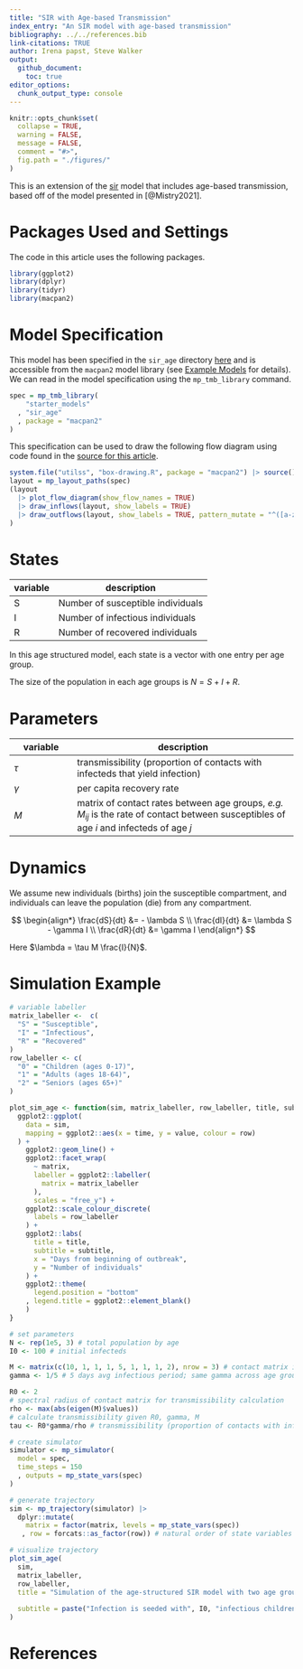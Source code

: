 ```yaml
---
title: "SIR with Age-based Transmission"
index_entry: "An SIR model with age-based transmission"
bibliography: ../../references.bib
link-citations: TRUE
author: Irena papst, Steve Walker
output: 
  github_document:
    toc: true
editor_options: 
  chunk_output_type: console
---
```


```r
knitr::opts_chunk$set(
  collapse = TRUE,
  warning = FALSE,
  message = FALSE,
  comment = "#>",
  fig.path = "./figures/"
)
```

This is an extension of the [sir](https://github.com/canmod/macpan2/tree/main/inst/starter_models/sir) model that includes age-based transmission, based off of the model presented in [@Mistry2021].

# Packages Used and Settings

The code in this article uses the following packages.

```r
library(ggplot2)
library(dplyr)
library(tidyr)
library(macpan2)
```

# Model Specification

This model has been specified in the `sir_age` directory [here](https://github.com/canmod/macpan2/blob/main/inst/starter_models/sir_age/tmb.R) and is accessible from the `macpan2` model library (see [Example Models](https://canmod.github.io/macpan2/articles/example_models.html) for details). We can read in the model specification using the `mp_tmb_library` command.
```r
spec = mp_tmb_library(
    "starter_models"
  , "sir_age"
  , package = "macpan2"
)
```

This specification can be used to draw the following flow diagram using code found in the [source for this article](https://github.com/canmod/macpan2/blob/main/inst/starter_models/sir_demog/README.Rmd).

```r
system.file("utilss", "box-drawing.R", package = "macpan2") |> source()
layout = mp_layout_paths(spec)
(layout
  |> plot_flow_diagram(show_flow_names = TRUE)
  |> draw_inflows(layout, show_labels = TRUE)
  |> draw_outflows(layout, show_labels = TRUE, pattern_mutate = "^([a-z]*)(_.*)", pattern_replace = "\\1")
)
```


# States

| variable | description                       |
| -------- | --------------------------------- |
| S        | Number of susceptible individuals |
| I        | Number of infectious individuals  |
| R        | Number of recovered individuals   |

In this age structured model, each state is a vector with one entry per age group. 

The size of the population in each age groups is $N = S + I + R$.

# Parameters

| variable | description                  |
| -------- | ---------------------------- |
| $\tau$  | transmissibility (proportion of contacts with infecteds that yield infection) |
| $\gamma$ | per capita recovery rate     |
| $M$    | matrix of contact rates between age groups, _e.g._ $M_{ij}$ is the rate of contact between susceptibles of age $i$ and infecteds of age $j$        |

# Dynamics 

We assume new individuals (births) join the susceptible compartment, and individuals can leave the population (die) from any compartment.

$$
\begin{align*}
\frac{dS}{dt} &= - \lambda S \\
\frac{dI}{dt} &= \lambda S - \gamma I \\
\frac{dR}{dt} &= \gamma I
\end{align*}
$$

Here $\lambda = \tau M \frac{I}{N}$.

# Simulation Example

```r
# variable labeller
matrix_labeller <-  c(
  "S" = "Susceptible",
  "I" = "Infectious",
  "R" = "Recovered"
)
row_labeller <- c(
  "0" = "Children (ages 0-17)",
  "1" = "Adults (ages 18-64)",
  "2" = "Seniors (ages 65+)"
)

plot_sim_age <- function(sim, matrix_labeller, row_labeller, title, subtitle){
  ggplot2::ggplot(
    data = sim,
    mapping = ggplot2::aes(x = time, y = value, colour = row)
  ) +
    ggplot2::geom_line() +
    ggplot2::facet_wrap(
      ~ matrix, 
      labeller = ggplot2::labeller(
        matrix = matrix_labeller
      ),
      scales = "free_y") + 
    ggplot2::scale_colour_discrete(
      labels = row_labeller
    ) +
    ggplot2::labs(
      title = title,
      subtitle = subtitle,
      x = "Days from beginning of outbreak",
      y = "Number of individuals"
    ) +
    ggplot2::theme(
      legend.position = "bottom"
    , legend.title = ggplot2::element_blank()
    )
}
```

```r
# set parameters
N <- rep(1e5, 3) # total population by age
I0 <- 100 # initial infecteds

M <- matrix(c(10, 1, 1, 1, 5, 1, 1, 1, 2), nrow = 3) # contact matrix in units of avg number of contacts/day (symmetric contact rates because we will pick two age groups of the same size)
gamma <- 1/5 # 5 days avg infectious period; same gamma across age groups

R0 <- 2
# spectral radius of contact matrix for transmissibility calculation
rho <- max(abs(eigen(M)$values))
# calculate transmissibility given R0, gamma, M
tau <- R0*gamma/rho # transmissibility (proportion of contacts with infectious individuals that yield infection)

# create simulator
simulator <- mp_simulator(
  model = spec,
  time_steps = 150
  , outputs = mp_state_vars(spec)
)

# generate trajectory
sim <- mp_trajectory(simulator) |> 
  dplyr::mutate(
    matrix = factor(matrix, levels = mp_state_vars(spec))
   , row = forcats::as_factor(row)) # natural order of state variables

# visualize trajectory
plot_sim_age(
  sim, 
  matrix_labeller, 
  row_labeller,
  title = "Simulation of the age-structured SIR model with two age groups",
  
  subtitle = paste("Infection is seeded with", I0, "infectious children in a total population of", scales::label_number(scale_cut = scales::cut_short_scale())(sum(N)))
)
```

# References
